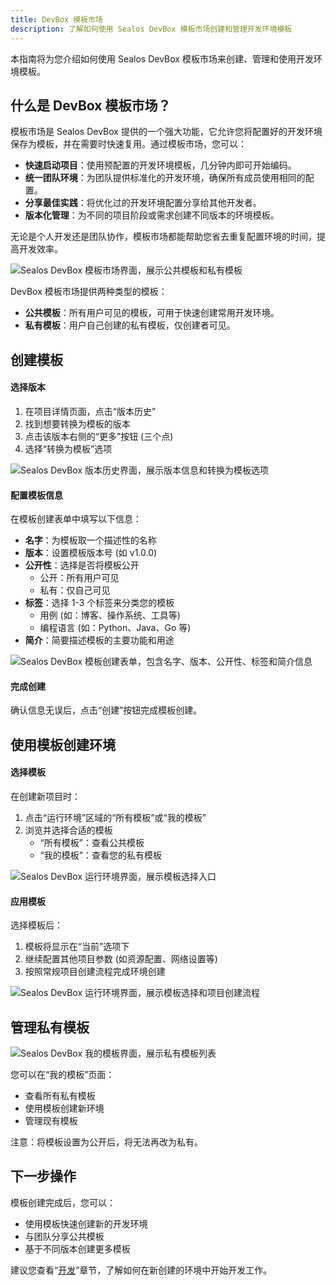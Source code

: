 ```yaml
---
title: DevBox 模板市场
description: 了解如何使用 Sealos DevBox 模板市场创建和管理开发环境模板
---
```


本指南将为您介绍如何使用 Sealos DevBox 模板市场来创建、管理和使用开发环境模板。

## 什么是 DevBox 模板市场？

模板市场是 Sealos DevBox 提供的一个强大功能，它允许您将配置好的开发环境保存为模板，并在需要时快速复用。通过模板市场，您可以：

- **快速启动项目**：使用预配置的开发环境模板，几分钟内即可开始编码。
- **统一团队环境**：为团队提供标准化的开发环境，确保所有成员使用相同的配置。
- **分享最佳实践**：将优化过的开发环境配置分享给其他开发者。
- **版本化管理**：为不同的项目阶段或需求创建不同版本的环境模板。

无论是个人开发还是团队协作，模板市场都能帮助您省去重复配置环境的时间，提高开发效率。

![Sealos DevBox 模板市场界面，展示公共模板和私有模板](./images/devbox-template-market.zh-cn.png)

DevBox 模板市场提供两种类型的模板：

- **公共模板**：所有用户可见的模板，可用于快速创建常用开发环境。
- **私有模板**：用户自己创建的私有模板，仅创建者可见。

## 创建模板

<div className='fd-steps [&_h4]:fd-step'>

<h4>选择版本</h4>

1. 在项目详情页面，点击“版本历史”
2. 找到想要转换为模板的版本
3. 点击该版本右侧的“更多”按钮 (三个点)
4. 选择“转换为模板”选项

![Sealos DevBox 版本历史界面，展示版本信息和转换为模板选项](./images/devbox-template-market-convert-to-template.zh-cn.png)

<h4>配置模板信息</h4>

在模板创建表单中填写以下信息：

- **名字**：为模板取一个描述性的名称
- **版本**：设置模板版本号 (如 v1.0.0)
- **公开性**：选择是否将模板公开
  - 公开：所有用户可见
  - 私有：仅自己可见
- **标签**：选择 1-3 个标签来分类您的模板
  - 用例 (如：博客、操作系统、工具等)
  - 编程语言 (如：Python、Java、Go 等)
- **简介**：简要描述模板的主要功能和用途

![Sealos DevBox 模板创建表单，包含名字、版本、公开性、标签和简介信息](./images/devbox-template-market-create-form.zh-cn.png)

<h4>完成创建</h4>

确认信息无误后，点击“创建”按钮完成模板创建。

</div>

## 使用模板创建环境

<div className='fd-steps [&_h4]:fd-step'>

<h4>选择模板</h4>

在创建新项目时：

1. 点击“运行环境”区域的“所有模板”或“我的模板”
2. 浏览并选择合适的模板
   - “所有模板”：查看公共模板
   - “我的模板”：查看您的私有模板

![Sealos DevBox 运行环境界面，展示模板选择入口](./images/devbox-template-market-select-template.zh-cn.png)

<h4>应用模板</h4>

选择模板后：

1. 模板将显示在“当前”选项下
2. 继续配置其他项目参数 (如资源配置、网络设置等)
3. 按照常规项目创建流程完成环境创建

![Sealos DevBox 运行环境界面，展示模板选择和项目创建流程](./images/devbox-template-market-apply-template.zh-cn.png)

</div>

## 管理私有模板

![Sealos DevBox 我的模板界面，展示私有模板列表](./images/devbox-template-market-manage-private-template.zh-cn.png)

您可以在“我的模板”页面：
- 查看所有私有模板
- 使用模板创建新环境
- 管理现有模板

注意：将模板设置为公开后，将无法再改为私有。

## 下一步操作

模板创建完成后，您可以：
- 使用模板快速创建新的开发环境
- 与团队分享公共模板
- 基于不同版本创建更多模板

建议您查看“[开发](./develop)”章节，了解如何在新创建的环境中开始开发工作。
